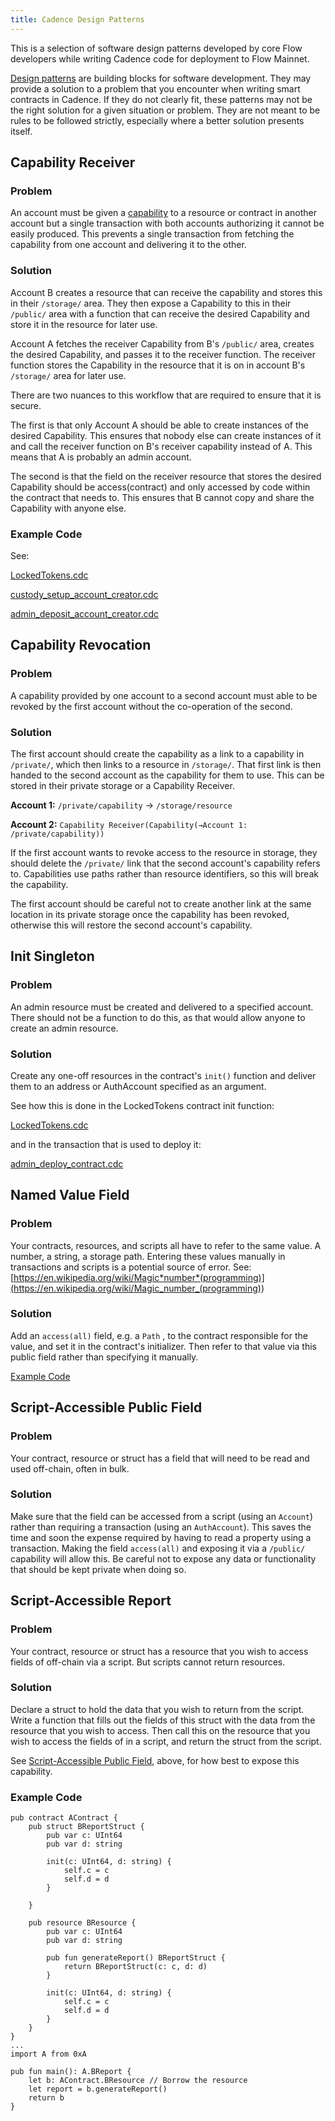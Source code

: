 ```yaml
---
title: Cadence Design Patterns
---
```


This is a selection of software design patterns developed by core Flow developers
while writing Cadence code for deployment to Flow Mainnet.

[Design patterns](https://en.wikipedia.org/wiki/Software_design_pattern) are building blocks for software development.
They may provide a solution to a problem that you encounter when writing smart contracts in Cadence.
If they do not clearly fit, these patterns may not be the right solution for a given situation or problem.
They are not meant to be rules to be followed strictly, especially where a better solution presents itself.

## Capability Receiver

### Problem

An account must be given a [capability](/cadence/language/capability-based-access-control/) to a resource or contract in another account but a single transaction with both accounts authorizing it cannot be easily produced. This prevents a single transaction from fetching the capability from one account and delivering it to the other.

### Solution

Account B creates a resource that can receive the capability and stores this in their `/storage/` area. They then expose a Capability to this in their `/public/` area with a function that can receive the desired Capability and store it in the resource for later use.

Account A fetches the receiver Capability from B's `/public/` area, creates the desired Capability, and passes it to the receiver function. The receiver function stores the Capability in the resource that it is on in account B's `/storage/` area for later use.

There are two nuances to this workflow that are required to ensure that it is secure.

The first is that only Account A should be able to create instances of the desired Capability. This ensures that nobody else can create instances of it and call the receiver function on B's receiver capability instead of A. This means that A is probably an admin account.

The second is that the field on the receiver resource that stores the desired Capability should be access(contract) and only accessed by code within the contract that needs to. This ensures that B cannot copy and share the Capability with anyone else.

### Example Code

See:

[LockedTokens.cdc](https://github.com/onflow/flow-core-contracts/blob/bfb115869bd9f815cde1fe64ab6d91ca95c0938e/contracts/LockedTokens.cdc#L527)

[custody_setup_account_creator.cdc](https://github.com/onflow/flow-core-contracts/blob/79941fe65b634800065a440ae5243744b2ca8a2f/transactions/lockedTokens/admin/custody_setup_account_creator.cdc)

[admin_deposit_account_creator.cdc](https://github.com/onflow/flow-core-contracts/blob/79941fe65b634800065a440ae5243744b2ca8a2f/transactions/lockedTokens/admin/admin_deposit_account_creator.cdc)

## Capability Revocation

### Problem

A capability provided by one account to a second account must able to be revoked by the first account without the co-operation of the second.

### Solution

The first account should create the capability as a link to a capability in `/private/`, which then links to a resource in `/storage/`. That first link is then handed to the second account as the capability for them to use. This can be stored in their private storage or a Capability Receiver.

**Account 1:** `/private/capability` → `/storage/resource`

**Account 2:** `Capability Receiver(Capability(→Account 1: /private/capability))`

If the first account wants to revoke access to the resource in storage, they should delete the `/private/` link that the second account's capability refers to. Capabilities use paths rather than resource identifiers, so this will break the capability.

The first account should be careful not to create another link at the same location in its private storage once the capability has been revoked, otherwise this will restore the second account's capability.

## Init Singleton

### Problem

An admin resource must be created and delivered to a specified account. There should not be a function to do this, as that would allow anyone to create an admin resource.

### Solution

Create any one-off resources in the contract's `init()` function and deliver them to an address or AuthAccount specified as an argument.

See how this is done in the LockedTokens contract init function:

[LockedTokens.cdc](https://github.com/onflow/flow-core-contracts/blob/master/contracts/LockedTokens.cdc#L583)

and in the transaction that is used to deploy it:

[admin_deploy_contract.cdc](https://github.com/onflow/flow-core-contracts/blob/master/transactions/lockedTokens/admin/admin_deploy_contract.cdc)

## Named Value Field

### Problem

Your contracts, resources, and scripts all have to refer to the same value. A number, a string, a storage path. Entering these values manually in transactions and scripts is a potential source of error. See: [https://en.wikipedia.org/wiki/Magic*number*(programming)](<https://en.wikipedia.org/wiki/Magic_number_(programming)>)

### Solution

Add an `access(all)` field, e.g. a `Path` , to the contract responsible for the value, and set it in the contract's initializer. Then refer to that value via this public field rather than specifying it manually.

[Example Code](https://github.com/onflow/flow-core-contracts/blob/master/contracts/LockedTokens.cdc#L583)

## Script-Accessible Public Field

### Problem

Your contract, resource or struct has a field that will need to be read and used off-chain, often in bulk.

### Solution

Make sure that the field can be accessed from a script (using an `Account`) rather than requiring a transaction (using an `AuthAccount`). This saves the time and soon the expense required by having to read a property using a transaction. Making the field `access(all)` and exposing it via a `/public/` capability will allow this. Be careful not to expose any data or functionality that should be kept private when doing so.

## Script-Accessible Report

### Problem

Your contract, resource or struct has a resource that you wish to access fields of off-chain via a script. But scripts cannot return resources.

### Solution

Declare a struct to hold the data that you wish to return from the script. Write a function that fills out the fields of this struct with the data from the resource that you wish to access. Then call this on the resource that you wish to access the fields of in a script, and return the struct from the script.

See [Script-Accessible Public Field](#script-accessible-public-field), above, for how best to expose this capability.

### Example Code

```cadence
pub contract AContract {
    pub struct BReportStruct {
        pub var c: UInt64
        pub var d: string

        init(c: UInt64, d: string) {
            self.c = c
            self.d = d
        }

    }

    pub resource BResource {
        pub var c: UInt64
        pub var d: string

        pub fun generateReport() BReportStruct {
            return BReportStruct(c: c, d: d)
        }

        init(c: UInt64, d: string) {
            self.c = c
            self.d = d
        }
    }
}
...
import A from 0xA

pub fun main(): A.BReport {
    let b: AContract.BResource // Borrow the resource
    let report = b.generateReport()
    return b
}
```
